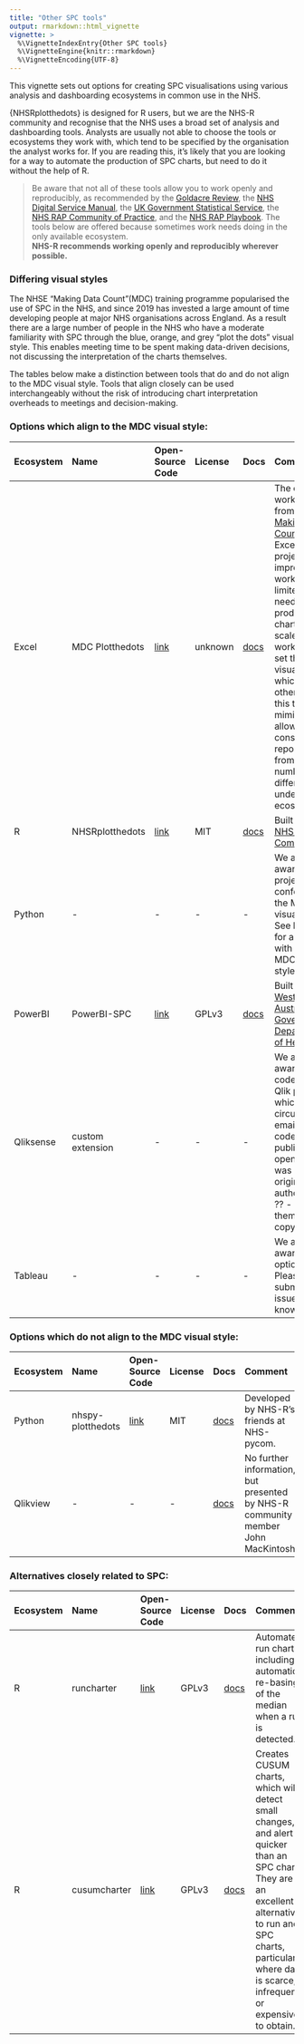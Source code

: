 ```yaml
---
title: "Other SPC tools"
output: rmarkdown::html_vignette
vignette: >
  %\VignetteIndexEntry{Other SPC tools}
  %\VignetteEngine{knitr::rmarkdown}
  %\VignetteEncoding{UTF-8}
---
```


This vignette sets out options for creating SPC visualisations using various analysis and dashboarding ecosystems in common use in the NHS.

{NHSRplotthedots} is designed for R users, but we are the NHS-R community and recognise that the NHS uses a broad set of analysis and dashboarding tools. Analysts are usually not able to choose the tools or ecosystems they work with, which tend to be specified by the organisation the analyst works for. If you are reading this, it's likely that you are looking for a way to automate the production of SPC charts, but need to do it without the help of R.

> Be aware that not all of these tools allow you to work openly and reproducibly, as recommended by the [Goldacre Review](https://www.gov.uk/government/publications/better-broader-safer-using-health-data-for-research-and-analysis/better-broader-safer-using-health-data-for-research-and-analysis#modern-open-working-methods-for-nhs-data-analysis), the [NHS Digital Service Manual](https://service-manual.nhs.uk/standards-and-technology/service-standard-points/12-make-new-source-code-open), the [UK Government Statistical Service](https://analysisfunction.civilservice.gov.uk/support/reproducible-analytical-pipelines/), the [NHS RAP Community of Practice](https://nhsdigital.github.io/rap-community-of-practice/), and the [NHS RAP Playbook](https://nhsengland.github.io/Health-RAP-Playbook-Alpha/). The tools below are offered because sometimes work needs doing in the only available ecosystem.\
> **NHS-R recommends working openly and reproducibly wherever possible.**

### Differing visual styles

The NHSE "Making Data Count"(MDC) training programme popularised the use of SPC in the NHS, and since 2019 has invested a large amount of time developing people at major NHS organisations across England. As a result there are a large number of people in the NHS who have a moderate familiarity with SPC through the blue, orange, and grey "plot the dots" visual style. This enables meeting time to be spent making data-driven decisions, not discussing the interpretation of the charts themselves.

The tables below make a distinction between tools that do and do not align to the MDC visual style. Tools that align closely can be used interchangeably without the risk of introducing chart interpretation overheads to meetings and decision-making.

### Options which align to the MDC visual style:

| Ecosystem | Name             | Open-Source Code                                                  | License | Docs                                                                                    | Comment                                                                                                                                                                                                                                                                                                                                                                      |
|:----------|:----------|:----------|:----------|:----------|:--------------------|
| Excel     | MDC Plotthedots  | [link](https://future.nhs.uk/MDC/view?objectId=33385456)          | unknown | [docs](https://future.nhs.uk/MDC/view?objectId=23299728)                                | The original workbooks from [NHSE Making Data Count](https://www.england.nhs.uk/publication/making-data-count/). Excellent for project improvement work, but limited if you need to produce charts at scale. These workbooks set the visual style which the other tools in this table mimic, allowing consistent reporting from a number of different underlying ecosystems. |
| R         | NHSRplotthedots  | [link](https://github.com/nhs-r-community/NHSRplotthedots)        | MIT     | [docs](https://nhs-r-community.github.io/NHSRplotthedots/)                              | Built by [NHS-R Community](https://nhsrcommunity.com/).                                                                                                                                                                                                                                                                                                                      |
| Python    | \-               | \-                                                                | \-      | \-                                                                                      | We are not aware of a project that conforms to the MDC visual style. See below for an option with a non-MDC visual style.                                                                                                                                                                                                                                                    |
| PowerBI   | PowerBI-SPC      | [link](https://github.com/AUS-DOH-Safety-and-Quality/PowerBI-SPC) | GPLv3   | [docs](https://github.com/AUS-DOH-Safety-and-Quality/PowerBI-SPC#installing-the-visual) | Built by the [Western Australia Government, Department of Health](https://www.health.wa.gov.au/).                                                                                                                                                                                                                                                                            |
| Qliksense | custom extension | \-                                                                | \-      | \-                                                                                      | We are aware of code for a Qlik plugin which is circulated by email. The code is not published openly. It was originally authored by ?? - contact them for a copy.                                                                                                                                                                                                           |
| Tableau   | \-               | \-                                                                | \-      | \-                                                                                      | We are not aware of options. Please submit an issue if you know of one.                                                                                                                                                                                                                                                                                                      |

### Options which do not align to the MDC visual style:

| Ecosystem | Name              | Open-Source Code                                             | License | Docs                                                         | Comment                                                                          |
|:----------|:----------|:----------|:----------|:----------|:--------------------|
| Python    | nhspy-plotthedots | [link](https://github.com/nhs-pycom/nhspy-plotthedots){.uri} | MIT     | [docs](https://nhs-pycom.github.io/nhspy-plotthedots/){.uri} | Developed by NHS-R's friends at NHS-pycom.                                       |
| Qlikview  | \-                | \-                                                           | \-      | [docs](https://www.youtube.com/watch?v=OVkUOTA-GQw)          | No further information, but presented by NHS-R community member John MacKintosh. |

### Alternatives closely related to SPC:

| Ecosystem | Name         | Open-Source Code                                       | License | Docs                                                   | Comment                                                                                                                                                                                                                     |
|:----------|:----------|:----------|:----------|:----------|:--------------------|
| R         | runcharter   | [link](https://github.com/johnmackintosh/runcharter)   | GPLv3   | [docs](https://johnmackintosh.github.io/runcharter/)   | Automates run charts, including automatic re-basing of the median when a run is detected.                                                                                                                                   |
| R         | cusumcharter | [link](https://github.com/johnmackintosh/cusumcharter) | GPLv3   | [docs](https://johnmackintosh.github.io/cusumcharter/) | Creates CUSUM charts, which will detect small changes, and alert quicker than an SPC chart. They are an excellent alternative to run and SPC charts, particularly where data is scarce, infrequent, or expensive to obtain. |
